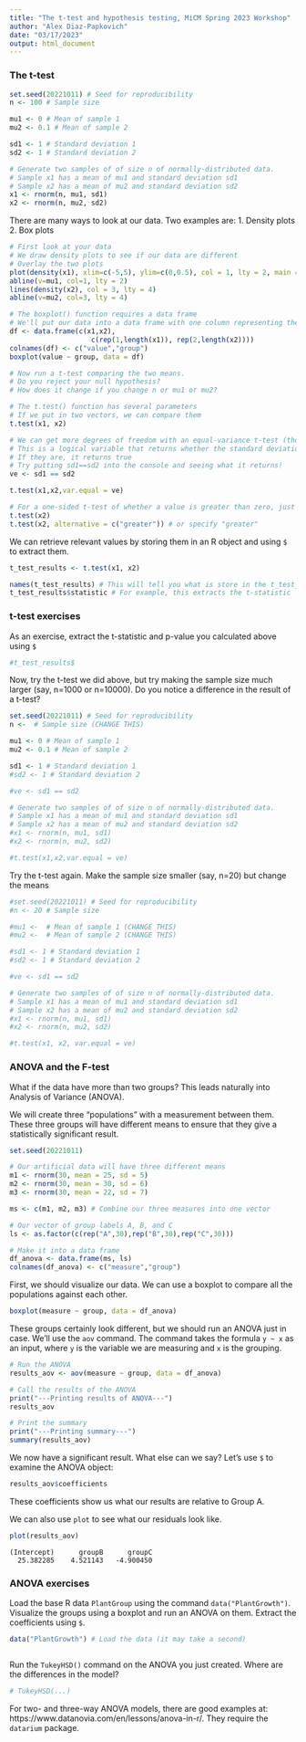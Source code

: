 ```yaml
---
title: "The t-test and hypothesis testing, MiCM Spring 2023 Workshop"
author: "Alex Diaz-Papkovich"
date: "03/17/2023"
output: html_document
---
```


### The t-test

```r
set.seed(20221011) # Seed for reproducibility
n <- 100 # Sample size

mu1 <- 0 # Mean of sample 1
mu2 <- 0.1 # Mean of sample 2

sd1 <- 1 # Standard deviation 1
sd2 <- 1 # Standard deviation 2

# Generate two samples of of size n of normally-distributed data.
# Sample x1 has a mean of mu1 and standard deviation sd1
# Sample x2 has a mean of mu2 and standard deviation sd2
x1 <- rnorm(n, mu1, sd1)
x2 <- rnorm(n, mu2, sd2)
```

There are many ways to look at our data. Two examples are:
1. Density plots
2. Box plots

```r
# First look at your data
# We draw density plots to see if our data are different
# Overlay the two plots
plot(density(x1), xlim=c(-5,5), ylim=c(0,0.5), col = 1, lty = 2, main = "Comparing two population means")
abline(v=mu1, col=1, lty = 2)
lines(density(x2), col = 3, lty = 4)
abline(v=mu2, col=3, lty = 4)
```



```r
# The boxplot() function requires a data frame
# We'll put our data into a data frame with one column representing the random data and the other representing the group label
df <- data.frame(c(x1,x2),
                    c(rep(1,length(x1)), rep(2,length(x2))))
colnames(df) <- c("value","group")
boxplot(value ~ group, data = df)
```

```r
# Now run a t-test comparing the two means. 
# Do you reject your null hypothesis?
# How does it change if you change n or mu1 or mu2?

# The t.test() function has several parameters
# If we put in two vectors, we can compare them
t.test(x1, x2) 
```
```r
# We can get more degrees of freedom with an equal-variance t-test (though it doesn't really matter once n is around 30+)
# This is a logical variable that returns whether the standard deviations of our two samples are equal
# If they are, it returns true
# Try putting sd1==sd2 into the console and seeing what it returns!
ve <- sd1 == sd2

t.test(x1,x2,var.equal = ve)
```

```r
# For a one-sided t-test of whether a value is greater than zero, just use one parameter:
t.test(x2)
t.test(x2, alternative = c("greater")) # or specify "greater"
```

We can retrieve relevant values by storing them in an R object and using `$` to extract them.
```r
t_test_results <- t.test(x1, x2)

names(t_test_results) # This will tell you what is store in the t_test_results object
t_test_results$statistic # For example, this extracts the t-statistic
```

### t-test exercises

As an exercise, extract the t-statistic and p-value you calculated above using `$`
```r
#t_test_results$
```


Now, try the t-test we did above, but try making the sample size much larger (say, n=1000 or n=10000). Do you notice a difference in the result of a t-test?
```r
set.seed(20221011) # Seed for reproducibility
n <-  # Sample size (CHANGE THIS)

mu1 <- 0 # Mean of sample 1
mu2 <- 0.1 # Mean of sample 2

sd1 <- 1 # Standard deviation 1
#sd2 <- 1 # Standard deviation 2

#ve <- sd1 == sd2

# Generate two samples of of size n of normally-distributed data.
# Sample x1 has a mean of mu1 and standard deviation sd1
# Sample x2 has a mean of mu2 and standard deviation sd2
#x1 <- rnorm(n, mu1, sd1)
#x2 <- rnorm(n, mu2, sd2)

#t.test(x1,x2,var.equal = ve)
```

Try the t-test again. Make the sample size smaller (say, n=20) but change the means
```r
#set.seed(20221011) # Seed for reproducibility
#n <- 20 # Sample size

#mu1 <-  # Mean of sample 1 (CHANGE THIS)
#mu2 <-  # Mean of sample 2 (CHANGE THIS)

#sd1 <- 1 # Standard deviation 1
#sd2 <- 1 # Standard deviation 2

#ve <- sd1 == sd2

# Generate two samples of of size n of normally-distributed data.
# Sample x1 has a mean of mu1 and standard deviation sd1
# Sample x2 has a mean of mu2 and standard deviation sd2
#x1 <- rnorm(n, mu1, sd1)
#x2 <- rnorm(n, mu2, sd2)

#t.test(x1, x2, var.equal = ve)
```



### ANOVA and the F-test

What if the data have more than two groups? This leads naturally into Analysis of Variance (ANOVA).

We will create three "populations" with a measurement between them. These three groups will have different means to ensure that they give a statistically significant result.

```r
set.seed(20221011)

# Our artificial data will have three different means
m1 <- rnorm(30, mean = 25, sd = 5)
m2 <- rnorm(30, mean = 30, sd = 6)
m3 <- rnorm(30, mean = 22, sd = 7)

ms <- c(m1, m2, m3) # Combine our three measures into one vector

# Our vector of group labels A, B, and C
ls <- as.factor(c(rep("A",30),rep("B",30),rep("C",30)))

# Make it into a data frame
df_anova <- data.frame(ms, ls)
colnames(df_anova) <- c("measure","group")
```

First, we should visualize our data. We can use a boxplot to compare all the populations against each other.

```r
boxplot(measure ~ group, data = df_anova)
```

These groups certainly look different, but we should run an ANOVA just in case. We'll use the `aov` command. The command takes the formula `y ~ x` as an input, where `y` is the variable we are measuring and `x` is the grouping.

```r
# Run the ANOVA
results_aov <- aov(measure ~ group, data = df_anova)

# Call the results of the ANOVA
print("---Printing results of ANOVA---")
results_aov

# Print the summary
print("---Printing summary---")
summary(results_aov)
```

We now have a significant result. What else can we say? Let's use `$` to examine the ANOVA object:

```r
results_aov$coefficients
```

These coefficients show us what our results are relative to Group A.

We can also use `plot` to see what our residuals look like.
```r
plot(results_aov)
```

```
(Intercept)      groupB      groupC 
  25.382285    4.521143   -4.900450 
```

### ANOVA exercises

Load the base R data `PlantGroup` using the command `data("PlantGrowth")`. Visualize the groups using a boxplot and run an ANOVA on them. Extract the coefficients using `$`.

```r
data("PlantGrowth") # Load the data (it may take a second)



```

Run the `TukeyHSD()` command on the ANOVA you just created. Where are the differences in the model?

```r
# TukeyHSD(...)
```

For two- and three-way ANOVA models, there are good examples at: https://www.datanovia.com/en/lessons/anova-in-r/. They require the `datarium` package.

